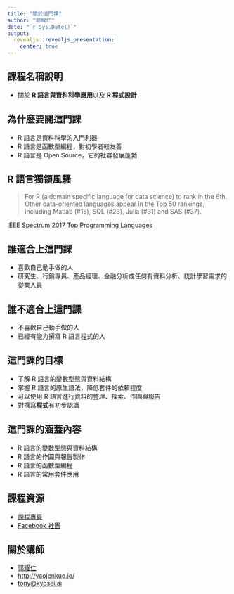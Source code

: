 ```yaml
---
title: "關於這門課"
author: "郭耀仁"
date: "`r Sys.Date()`"
output:
  revealjs::revealjs_presentation:
    center: true
---
```


## 課程名稱說明

- 關於 **R 語言與資料科學應用**以及 **R 程式設計**

## 為什麼要開這門課

- R 語言是資料科學的入門利器
- R 語言是函數型編程，對初學者較友善
- R 語言是 Open Source，它的社群發展蓬勃

## R 語言獨領風騷

> For R (a domain specific language for data science) to rank in the 6th. Other data-oriented languages appear in the Top 50 rankings, including Matlab (#15), SQL (#23), Julia (#31) and SAS (#37).

[IEEE Spectrum 2017 Top Programming Languages](http://spectrum.ieee.org/computing/software/the-2017-top-programming-languages)

## 誰適合上這門課

- 喜歡自己動手做的人
- 研究生、行銷專員、產品經理、金融分析或任何有資料分析、統計學習需求的從業人員

## 誰不適合上這門課

- 不喜歡自己動手做的人
- 已經有能力撰寫 R 語言程式的人

## 這門課的目標

- 了解 R 語言的變數型態與資料結構
- 掌握 R 語言的原生語法，降低套件的依賴程度
- 可以使用 R 語言進行資料的整理、探索、作圖與報告
- 對撰寫**程式**有初步認識

## 這門課的涵蓋內容

- R 語言的變數型態與資料結構
- R 語言的作圖與報告製作
- R 語言的函數型編程
- R 語言的常用套件應用

## 課程資源

- [課程專頁](http://yaojenkuo.io/r_programming/)
- [Facebook 社團](https://www.facebook.com/groups/ntucsietrainR/)

## 關於講師

- [郭耀仁](https://www.facebook.com/yaojen.kuo.1)
- <http://yaojenkuo.io/>
- <tony@kyosei.ai>
